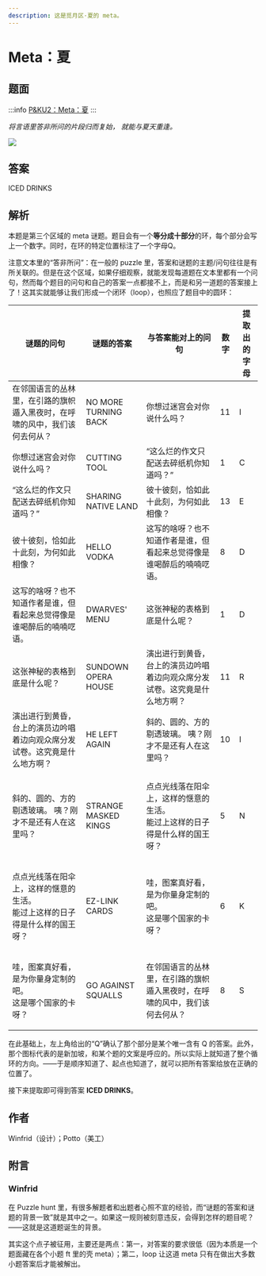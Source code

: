 ```yaml
---
description: 这是觅月区·夏的 meta。
---
```


# Meta：夏

## 题面

:::info
[P&KU2：Meta：夏](https://pnku2.pkupuzzle.art/#/game/miyue/summer_10)
:::

_将言语里答非所问的片段归而复始，_
_就能与夏天重逢。_

![](./27-meta-xia.assets/image_1.webp)

## 答案

ICED DRINKS

## 解析

本题是第三个区域的 meta 谜题。题目会有一个**等分成十部分**的环，每个部分会写上一个数字。同时，在环的特定位置标注了一个字母Q。

注意文本里的“答非所问”：在一般的 puzzle 里，答案和谜题的主题/问句往往是有所关联的。但是在这个区域，如果仔细观察，就能发现每道题在文本里都有一个问句，然而每个题目的问句和自己的答案一点都接不上，而是和另一道题的答案接上了！这其实就能够让我们形成一个闭环（loop），也照应了题目中的圆环：

| 谜题的问句                                                                             | 谜题的答案           | 与答案能对上的问句                                                                     | 数字 | 提取出的字母 |
| -------------------------------------------------------------------------------------- | -------------------- | -------------------------------------------------------------------------------------- | ---- | ------------ |
| 在邻国语言的丛林里，在引路的旗帜遁入黑夜时，在呼啸的风中，我们该何去何从？             | NO MORE TURNING BACK | 你想过迷宫会对你说什么吗？                                                             | 11   | I            |
| 你想过迷宫会对你说什么吗？                                                             | CUTTING TOOL         | “这么烂的作文只配送去碎纸机你知道吗？”                                                 | 1    | C            |
| “这么烂的作文只配送去碎纸机你知道吗？”                                                 | SHARING NATIVE LAND  | 彼十彼刻，恰如此十此刻，为何如此相像？                                                 | 13   | E            |
| 彼十彼刻，恰如此十此刻，为何如此相像？                                                 | HELLO VODKA          | 这写的啥呀？也不知道作者是谁，但看起来总觉得像是谁喝醉后的喃喃呓语。                   | 8    | D            |
| 这写的啥呀？也不知道作者是谁，但看起来总觉得像是谁喝醉后的喃喃呓语。                   | DWARVES' MENU        | 这张神秘的表格到底是什么呢？                                                           | 1    | D            |
| 这张神秘的表格到底是什么呢？                                                           | SUNDOWN OPERA HOUSE  | 演出进行到黄昏，台上的演员边吟唱着边向观众席分发试卷。这究竟是什么地方啊？             | 11   | R            |
| 演出进行到黄昏，台上的演员边吟唱着边向观众席分发试卷。这究竟是什么地方啊？             | HE LEFT AGAIN        | 斜的、圆的、方的 剔透玻璃。 咦？刚才不是还有人在这里吗？                               | 10   | I            |
| 斜的、圆的、方的 剔透玻璃。 咦？刚才不是还有人在这里吗？                               | STRANGE MASKED KINGS | <p>点点光线落在阳伞上，这样的惬意的生活。<br/>能过上这样的日子得是什么样的国王呀？</p> | 5    | N            |
| <p>点点光线落在阳伞上，这样的惬意的生活。<br/>能过上这样的日子得是什么样的国王呀？</p> | EZ-LINK CARDS        | <p>哇，图案真好看，是为你量身定制的吧。<br/>这是哪个国家的卡呀？</p>                   | 6    | K            |
| <p>哇，图案真好看，是为你量身定制的吧。<br/>这是哪个国家的卡呀？</p>                   | GO AGAINST SQUALLS   | 在邻国语言的丛林里，在引路的旗帜遁入黑夜时，在呼啸的风中，我们该何去何从？             | 8    | S            |

在此基础上，左上角给出的“Q”确认了那个部分是某个唯一含有 Q 的答案。此外，那个图标代表的是新加坡，和某个题的文案是呼应的。所以实际上就知道了整个循环的方向。——于是顺序知道了、起点也知道了，就可以把所有答案给放在正确的位置了。

接下来提取即可得到答案 **ICED DRINKS**。

## 作者

Winfrid（设计）；Potto（美工）

## 附言

### Winfrid

在 Puzzle hunt 里，有很多解题者和出题者心照不宣的经验，而“谜题的答案和谜题的背景一致”就是其中之一。如果这一规则被刻意违反，会得到怎样的题目呢？——这就是这道题诞生的背景。

其实这个点子被征用，主要还是两点：第一，对答案的要求很低（因为本质是一个题面藏在各个小题 ft 里的壳 meta）；第二，loop 让这道 meta 只有在做出大多数小题答案后才能被解出。
